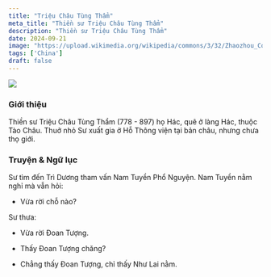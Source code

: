 ```yaml
---
title: "Triệu Châu Tùng Thẩm"
meta_title: "Thiền sư Triệu Châu Tùng Thẩm"
description: "Thiền sư Triệu Châu Tùng Thẩm"
date: 2024-09-21
image: "https://upload.wikimedia.org/wikipedia/commons/3/32/Zhaozhou_Congshen-Fozu_zhengzong_daoying37.jpg"
tags: ['China']
draft: false
---
```


<div className="grid xl:grid-cols-7 lg:grid-cols-7 md:grid-cols-2 sm:grid-cols-2 xs:grid-cols-1 gap-8">

<div className="lg:col-span-2 md:col-span-1">

  <img decoding="async" src="https://upload.wikimedia.org/wikipedia/commons/3/32/Zhaozhou_Congshen-Fozu_zhengzong_daoying37.jpg" />

  ### Giới thiệu

  Thiền sư Triệu Châu Tùng Thẩm (778 - 897) họ Hác, quê ở làng Hác, thuộc Tào Châu. Thuở nhỏ Sư xuất gia ở Hỗ Thông viện tại bản châu, nhưng chưa thọ giới.

  

</div>

<div className="lg:col-span-3 md:col-span-1">

  ### Truyện & Ngữ lục

  <YoutubePlaylist client:load playlistId="PLIZcX1LxVvCiNJA7rwDuzI9YXQVNJs8XL" title="TRIỆU CHÂU NGỮ LỤC" />

  Sư tìm đến Trì Dương tham vấn Nam Tuyền Phổ Nguyện. Nam Tuyền nằm nghỉ mà vẫn hỏi:

  - Vừa rời chỗ nào?

  Sư thưa:

  - Vừa rời Đoan Tượng.

  - Thấy Đoan Tượng chăng?

  - Chẳng thấy Đoan Tượng, chỉ thấy Như Lai nằm.

</div>

<div className="lg:col-span-2">


</div>

</div>
